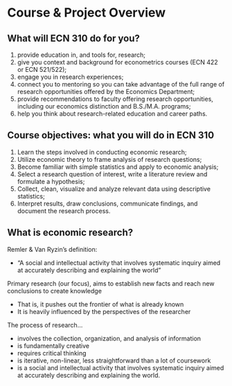 # Course & Project Overview

## What will ECN 310 do for you?

1. provide education in, and tools for, research;
2. give you context and background for econometrics courses (ECN 422 or ECN 521/522);
3. engage you in research experiences;
4. connect you to mentoring so you can take advantage of the full range of research opportunities offered by the Economics Department;
5. provide recommendations to faculty offering research opportunities, including our economics distinction and B.S./M.A. programs;
6. help you think about research-related education and career paths.

## Course objectives: what you will do in ECN 310

1. Learn the steps involved in conducting economic research;
2. Utilize economic theory to frame analysis of research questions;
3. Become familiar with simple statistics and apply to economic analysis;
4. Select a research question of interest, write a literature review and formulate a hypothesis;
5. Collect, clean, visualize and analyze relevant data using descriptive statistics;
6. Interpret results, draw conclusions, communicate findings, and document the research process.

## What is economic research?

Remler & Van Ryzin’s definition:

- “A social and intellectual activity that involves systematic inquiry aimed at accurately describing and explaining the world”


Primary research (our focus), aims to establish new facts and reach new conclusions to create knowledge

- That is, it pushes out the frontier of what is already known
- It is heavily influenced by the perspectives of the researcher

The process of research...

- involves the collection, organization, and analysis of information
- is fundamentally creative
- requires critical thinking
- is iterative, non-linear, less straightforward than a lot of coursework
- is  a social and intellectual activity that involves systematic inquiry aimed at accurately describing and explaining the world.